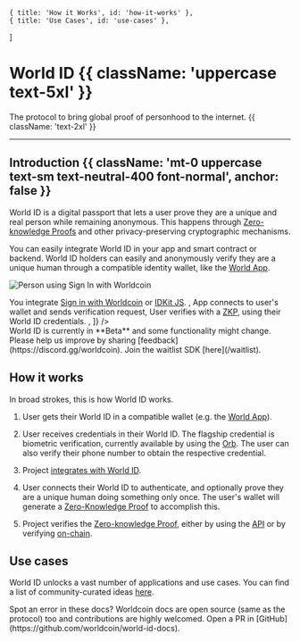	{ title: 'How it Works', id: 'how-it-works' },
	{ title: 'Use Cases', id: 'use-cases' },
]

# World ID {{ className: 'uppercase text-5xl' }}

The protocol to bring global proof of personhood to the internet. {{ className: 'text-2xl' }}

<hr className="my-10" />

## Introduction {{ className: 'mt-0 uppercase text-sm text-neutral-400 font-normal', anchor: false }}

World ID is a digital passport that lets a user prove they are a unique and real person while remaining anonymous. This happens through [Zero-knowledge Proofs](/advanced/zero-knowledge-proofs) and other privacy-preserving cryptographic mechanisms.

You can easily integrate World ID in your app and smart contract or backend. World ID holders can easily and anonymously verify they are a unique human through a compatible identity wallet, like the [World App](https://worldcoin.org/download).

![Person using Sign In with Worldcoin](/images/docs/introduction/worldcoin-sign-in.jpg)

<div className="grid gap-y-4">
	<Steps
		borders
		steps={[
			<span>
				You integrate <a href="/id/sign-in">Sign in with Worldcoin</a> or <a href="/idkit">IDKit JS</a>.
			</span>,
			<span>App connects to user's wallet and sends verification request</span>,
			<span>
				User verifies with a <a href="/advanced/zero-knowledge-proofs">ZKP</a>, using their World ID
				credentials.
			</span>,
		]}
	/>
</div>

<Note title="FYI">
	World ID is currently in **Beta** and some functionality might change. Please help us improve by sharing
	[feedback](https://discord.gg/worldcoin). Join the waitlist SDK [here](/waitlist).
</Note>

## How it works

In broad strokes, this is how World ID works.

1. User gets their World ID in a compatible wallet (e.g. the [World App](https://worldcoin.org/download)).

2. User receives credentials in their World ID. The flagship credential is biometric verification, currently available by using the [Orb](https://github.com/worldcoin/orb-hardware). The user can also verify their phone number to obtain the respective credential.

3. Project [integrates with World ID](/quick-start).

4. User connects their World ID to authenticate, and optionally prove they are a unique human doing something only once. The user's wallet will generate a [Zero-Knowledge Proof](/advanced/zero-knowledge-proofs) to accomplish this.

5. Project verifies the [Zero-knowledge Proof](/advanced/zero-knowledge-proofs), either by using the [API](/api) or by verifying [on-chain](/advanced/on-chain).

## Use cases

World ID unlocks a vast number of applications and use cases. You can find a list of community-curated ideas [here](/use-cases).

<Note>
	Spot an error in these docs? Worldcoin docs are open source (same as the protocol) too and contributions are highly
	welcomed. Open a PR in [GitHub](https://github.com/worldcoin/world-id-docs).
</Note>
